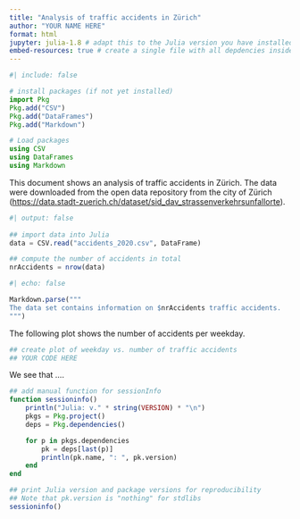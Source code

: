 ```yaml
---
title: "Analysis of traffic accidents in Zürich"
author: "YOUR NAME HERE"
format: html
jupyter: julia-1.8 # adapt this to the Julia version you have installed
embed-resources: true # create a single file with all depdencies inside
---
```


<!--
In order to use Julia, you need to:
- Have Julia installed (https://julialang.org/downloads/)
- Have it on your search path 
    - On UNIX alike: `which julia` must return a valid path
- Need the R package: JuliaCall (`install.packages("JuliaCall")`)
-->

```julia
#| include: false

# install packages (if not yet installed)
import Pkg
Pkg.add("CSV")
Pkg.add("DataFrames")
Pkg.add("Markdown")

# Load packages
using CSV
using DataFrames
using Markdown 
```


This document shows an analysis of traffic accidents in Zürich. The data were downloaded
from the open data repository from the city of Zürich 
(<https://data.stadt-zuerich.ch/dataset/sid_dav_strassenverkehrsunfallorte>).

```julia
#| output: false
 
## import data into Julia
data = CSV.read("accidents_2020.csv", DataFrame)

## compute the number of accidents in total
nrAccidents = nrow(data)
```

```julia
#| echo: false

Markdown.parse("""
The data set contains information on $nrAccidents traffic accidents.
""")
```

The following plot shows the number of accidents per weekday.

```julia
## create plot of weekday vs. number of traffic accidents
## YOUR CODE HERE
```

We see that ....


```julia
## add manual function for sessionInfo
function sessioninfo()
    println("Julia: v." * string(VERSION) * "\n")
    pkgs = Pkg.project()
    deps = Pkg.dependencies()

    for p in pkgs.dependencies
        pk = deps[last(p)]
        println(pk.name, ": ", pk.version)
    end
end

## print Julia version and package versions for reproducibility
## Note that pk.version is "nothing" for stdlibs
sessioninfo()
```